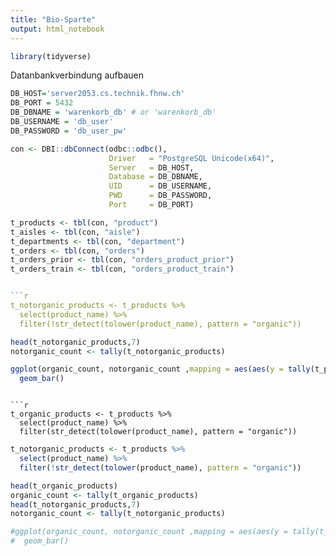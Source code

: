```yaml
---
title: "Bio-Sparte"
output: html_notebook
---
```


```r
library(tidyverse)

```

Datanbankverbindung aufbauen

```r
DB_HOST='server2053.cs.technik.fhnw.ch'
DB_PORT = 5432
DB_DBNAME = 'warenkorb_db' # or 'warenkorb_db'
DB_USERNAME = 'db_user' 
DB_PASSWORD = 'db_user_pw'

con <- DBI::dbConnect(odbc::odbc(),
                      Driver   = "PostgreSQL Unicode(x64)",
                      Server   = DB_HOST,
                      Database = DB_DBNAME,
                      UID      = DB_USERNAME,
                      PWD      = DB_PASSWORD,
                      Port     = DB_PORT)
```


```r
t_products <- tbl(con, "product")
t_aisles <- tbl(con, "aisle")
t_departments <- tbl(con, "department")
t_orders <- tbl(con, "orders")
t_orders_prior <- tbl(con, "orders_product_prior")
t_orders_train <- tbl(con, "orders_product_train")


```r
t_notorganic_products <- t_products %>% 
  select(product_name) %>%
  filter(!str_detect(tolower(product_name), pattern = "organic"))
```

```r
head(t_notorganic_products,7)
notorganic_count <- tally(t_notorganic_products)
```


```r
ggplot(organic_count, notorganic_count ,mapping = aes(aes(y = tally(t_products)))) +
  geom_bar()
```
```

```r
t_organic_products <- t_products %>% 
  select(product_name) %>%
  filter(str_detect(tolower(product_name), pattern = "organic"))
```

```r
t_notorganic_products <- t_products %>% 
  select(product_name) %>%
  filter(!str_detect(tolower(product_name), pattern = "organic"))
```

```r
head(t_organic_products)
organic_count <- tally(t_organic_products)
head(t_notorganic_products,7)
notorganic_count <- tally(t_notorganic_products)
```


```r
#ggplot(organic_count, notorganic_count ,mapping = aes(aes(y = tally(t_products)))) +
#  geom_bar()
```











